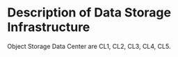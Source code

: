 # Description of Data Storage Infrastructure
Object Storage Data Center are CL1, CL2, CL3, CL4, CL5.
